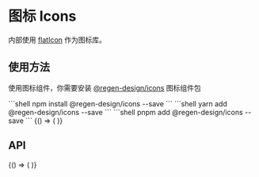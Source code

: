 
# 图标 Icons

内部使用 <a href="https://www.flaticon.com" target="_blank">flatIcon</a> 作为图标库。

## 使用方法

使用图标组件，你需要安装 <a href="https://www.npmjs.com/package/@regen-design/icons" target="_blank">@regen-design/icons</a> 图标组件包

<Tabs>
  <TabItem value="npm" label="npm" default>
    ```shell
    npm install @regen-design/icons --save
    ```
  </TabItem>
  <TabItem value="yarn" label="yarn">
    ```shell
    yarn add @regen-design/icons --save
    ```
  </TabItem>
  <TabItem value="pnpm" label="pnpm">
    ```shell
    pnpm add @regen-design/icons --save
    ```
  </TabItem>
</Tabs>

<BrowserOnly>
  {() => (<ThemeProvider>
    <CodeBlock title="图标列表"
               onlyView
               code={String(IconsCode)}>
      <Icons />
    </CodeBlock>
  </ThemeProvider>)}
</BrowserOnly>

## API
<BrowserOnly>
  {() => (
    <ThemeProvider>
      <Api />
    </ThemeProvider>
  )}
</BrowserOnly>